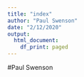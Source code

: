 ```yaml
---
title: "index"
author: "Paul Swenson"
date: "2/12/2020"
output: 
  html_document:
    df_print: paged
---
```



#Paul Swenson
